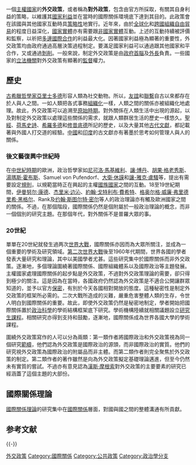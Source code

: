 {{about||一本名為《外交政策》的美國雜誌|外交政策 (雜誌)|}}
{{unreferenced|time=2014-08-25T10:12:11+00:00}}
一個[[主權國家|主權國家]]的'''外交政策'''，或者稱為'''對外政策'''，包含由官方所採取，有關其自身利益的策略，以維護其[[國家利益|國家利益]]並在當時的國際關係環境底下達到其目的。{{Citation needed|date=May 2012}}此政策會在該國與其他國家互動時具[[策略性|策略性]]地實行。近年來，由於[[全球化|全球化]]和[[跨國組織|跨國組織]][[自由貿易|自由貿易]]的程度日益深化，[[國家實體|國家實體]]亦有需要跟[[非國家實體|非國家實體]]互動。上述的互動持續被評價和監察，以祈把[[多邊國際合作|多邊國際合作]]的利益最大化。因著國家利益極為顯著的重要性，外交政策均由政府通過高層決策過程制定。要滿足國家利益可以通過跟其他國家和平合作，又或通過[[剝削|剝削]]。一般來說，制定外交政策是由[[政府首腦|政府首腦]]及[[外長|外長]]負責。一些國家的[[立法機關|立法機關]]對外交政策有顯著的[[監督|監督]]權力。

== 歷史 ==
[[古希臘|古希臘]][[哲學家|哲學家]][[亞里士多德|亞里士多德]]形容人類為社交動物。所以，[[友誼|友誼]]和[[聯繫|聯繫]]自古以來都存在於人與人之間。一如人類把各式事務[[組織化|組織化]]一樣，人類之間的關係亦被組織化地處理。故此，外交政策可以追溯至[[原始時期|原始時期]]。對外關係在人類生活中出現的源起，以及對制定外交政策以處理這些關係的需求，就跟人類群居生活的歷史一樣悠久。[[聖經|聖經]]、[[荷馬史詩|荷馬史詩]]、[[希羅多德|希羅多德]]和[[修昔底德|修昔底德]]所記的歷史，以及大量其他[[古代文獻|古代文獻]]，都記載著與外國人打交道的經驗。[[中國|中國]]和[[印度|印度]]的古文獻亦有著墨於思考如何管理人與人的關係。

=== 後文藝復興中世紀時 ===
在[[中世紀時期|中世紀時期]]的歐洲，政治哲學家如[[尼可洛·馬基維利|尼可洛·馬基維利]]、[[讓·博丹|讓·博丹]]、[[胡果·格老秀斯|胡果·格老秀斯]]、[[湯瑪斯·霍布斯|湯瑪斯·霍布斯]]、Samuel von Pufendorf、[[大衛·休謨|大衛·休謨]]和[[讓-雅克·盧騷|讓-雅克·盧騷]]等，提出有需要設定[[規則|規則]]，以規範當時正在興起的主權[[國族國家|國族國家]]之間的互動。18至19世紀期間，[[伊曼努尔·康德|伊曼努尔·康德]]、[[杰里米·边沁|杰里米·边沁]]、[[約翰·戈特利布·費希特|約翰·戈特利布·費希特]]、[[格奥尔格·威廉·弗里德里希·黑格尔|格奥尔格·威廉·弗里德里希·黑格尔]]、Rank及[[约翰·斯图尔特·密尔|约翰·斯图尔特·密尔]]等人的政治理論亦有觸及歐洲國家之間的關係。不過，在那個階段，國際關係仍然是個附屬於一般政治理論的概念，而非一個個別的研究主題。在那個年代，對外關係不是普羅大眾的事。

=== 20世紀 ===
單單在20世紀就發生過两次[[世界大戰|世界大戰]]，國際關係亦因而為大眾所關注，並成為一個重要的學術及研究領域。[[第二次世界大戰|第二次世界大戰]]後至1960年代期間，世界各國的學者發表大量研究和理論，其中以美國學者尤甚。這些研究集中於國際關係而非外交政策。逐漸地，多個理論圍繞著國際關係、國際組織體系以及國際政治等主題發展。主權國家處理國際關係的起步點是外交政策，不過對外交政策理論的需要，卻只得到極少的關注。這是因為在當時，各國政府仍然認為外交政策是不適合公開讓群眾知道的，並予以官方[[保密|保密]]，有別於今天各國相對開放的態度。這種秘密性是制定外交政策的框架所必需的。二次大戰所造成的災難，嚴重危害整體人類的生存，令世人明白到國際關係的重要。故此，即使外交政策仍然是秘密地制定，學者開始把國際關係置於[[政治科學|政治科學]]的學術結構框架底下研究。學術機構陸續就相關議題設立[[研究生課程|研究生課程]]。相關研究亦得到支持和鼓勵，逐漸地，國際關係成為世界各國大學的學術課程。

圍繞外交政策寫作的人可以分為兩類：第一類作者將國際政治和外交政策視為同一個研究[[範疇|範疇]]，他們認為外交政策是國際政治的源頭，而非國際政治的實質。他們的研究視外交政策為國際政治的附屬品而非主體。而第二類作者則完全聚焦於外交政策的制定。第二類作者的著作雖然是向為外交政策擬定基礎理論邁進，但至今仍然未有實質的嘗試。不過亦有意見認為[[漢斯·摩根索|漢斯·摩根索]]對外交政策的主要要素的研究已經涵蓋了這個主題的大部份。

== 國際關係理論 ==
{{Main|國際關係理論}}

[[國際關係理論|國際關係理論]]的研究集中在[[國際關係|國際關係]]層面，對國與國之間的整體溝通有所貢獻。

== 参考文献 ==
{{Reflist}}

{{-}}
{{公共政策}}
{{Authority control}}

[[Category:外交政策|]]
[[Category:國際關係|Category:國際關係]]
[[Category:公共政策|Category:公共政策]]
[[Category:政治學分支|Category:政治學分支]]